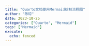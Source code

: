 ```yaml
---
title: "Quarto文档使用Mermaid绘制流程图"
author: "陈琼"
date: 2023-10-25
categories: ["Quarto", "Mermaid"]
tags: ["Mermaid"]
execute: 
  echo: fenced
---
```


